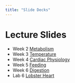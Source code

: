 ```yaml
---
title: "Slide Decks"
---
```


# Lecture Slides

-   Week 2 [Metabolism](powerpoints/2.Metabolism.pdf)
-   Week 3 [Temperature](powerpoints/3.Temperature.pdf)
-   Week 4 [Cardiac Physiology](powerpoints/4.CardiacCycle.pdf)
-   Week 5 [Feeding](powerpoints/5.Feeding.pdf)
-   Week 6 [Digestion](powerpoints/5b.DigestiveSystems.pdf)
-   Lab  6 [Lobster Heart](powerpoints/Lab6.HeartControlLobster.pdf)
